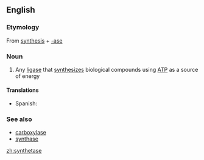 {{also|Synthetase}}
==English==

===Etymology===
From [[synthesis]] + [[-ase]]

===Noun===
{{en-noun}}

# {{context|enzyme|lang=en}} Any [[ligase]] that [[synthesize]]s biological compounds using [[ATP]] as a source of energy

====Translations====
{{trans-top|ligase that synthesizes biological compounds}}
*Spanish: {{t|es|sintetasa|f}}
{{trans-mid}}
{{trans-bottom}}

===See also===
*[[carboxylase]]
*[[synthase]]

[[zh:synthetase]]